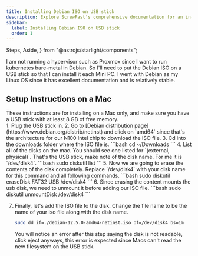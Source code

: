 ```yaml
---
title: Installing Debian ISO on USB stick
description: Explore ScrewFast's comprehensive documentation for an in-depth look at our premium tools and construction services. 
sidebar:
  label: Installing Debian ISO on USB stick
  order: 1
---
```


  Steps,
  Aside,
} from "@astrojs/starlight/components";

I am not running a hypervisor such as Proxmox since I want to run kubernetes bare-metal in Debian. So I'll need
to put the Debian ISO on a USB stick so that I can install it each Mini PC. I went with Debian as my Linux OS since it has excellent
documentation and is relatively stable.

## Setup Instructions on a Mac

<Aside type="danger">These instructions are for installing on a Mac only, and make sure you have a USB stick with at least 8 GB of free memory.</Aside>

<Steps>
1. Plug the USB stick in.
2. Go to [Debian distribution page](https://www.debian.org/distrib/netinst) and click on `amd64` since that's the architecture for our N100 Intel chip to download the ISO file.
3. Cd into the downloads folder where the ISO file is.
    ```bash
    cd ~/Downloads
    ```
4. List all of the disks on the mac. You should see one listed for `(external, physical)`. That's the USB stick, make note of the disk name. For me it is `/dev/disk4`.
    ```bash
    sudo diskutil list
    ```
5. Now we are going to erase the contents of the disk completely. Replace `/dev/disk4` with your disk name for this command and all following commands.
    ```bash
    sudo diskutil eraseDisk FAT32 USB /dev/disk4
    ```
6. Since erasing the content mounts the usb disk, we need to unmount it before adding our ISO file.
    ```bash
    sudo diskutil unmountDisk /dev/disk4
    ```
    
7. Finally, let's add the ISO file to the disk. Change the file name to be the name of your iso file along with the disk name.
    ```bash
    sudo dd if=./debian-12.5.0-amd64-netinst.iso of=/dev/disk4 bs=1m
    ```
    <Aside>You will notice an error after this step saying the disk is not readable, click eject anyways, this error is expected since Macs can't read the new filesystem on the USB stick.</Aside>
  
</Steps>

